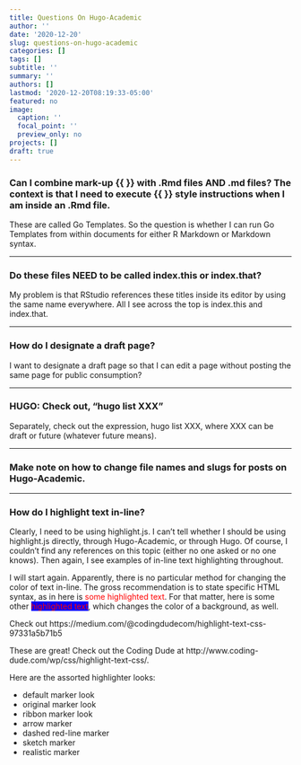 ```yaml
---
title: Questions On Hugo-Academic
author: ''
date: '2020-12-20'
slug: questions-on-hugo-academic
categories: []
tags: []
subtitle: ''
summary: ''
authors: []
lastmod: '2020-12-20T08:19:33-05:00'
featured: no
image:
  caption: ''
  focal_point: ''
  preview_only: no
projects: []
draft: true
---
```


### Can I combine mark-up {{ }} with .Rmd files AND .md files? The context is that I need to execute {{ }} style instructions when I am inside an .Rmd file.

These are called Go Templates. So the question is whether I can run Go Templates from within documents for either R Markdown or Markdown syntax.


----

### Do these files NEED to be called index.this or index.that? 

My problem is that RStudio references these titles inside its editor by using the same name everywhere. All I see across the top is index.this and index.that.

----

### How do I designate a draft page?

I want to designate a draft page so that I can edit a page without posting the
same page for public consumption?

----

### HUGO: Check out, "hugo list XXX"

Separately, check out the expression, hugo list XXX, where XXX can be draft or future (whatever future means).

----

### Make note on how to change file names and slugs for posts on Hugo-Academic.

----

### How do I highlight text in-line?

Clearly, I need to be using highlight.js. I can't tell whether I should be using
highlight.js directly, through Hugo-Academic, or through Hugo. Of course, I 
couldn't find any references on this topic (either no one asked or no one knows). Then again, I see examples of in-line text highlighting throughout.

I will start again. Apparently, there is no particular method for changing the color of text in-line. The gross recommendation is to state specific HTML syntax, as in here is <span style="color: red;">some highlighted text</span>. For that matter, here is some other <span style="background-color:blue; color: red;">highlighted text</span>, which changes the color of a background, as well.

Check out https://medium.com/@codingdudecom/highlight-text-css-97331a5b71b5

<svg xmlns="//www.w3.org/2000/svg" version="1.1" class="svg-filters" style="display:none;">
  <defs>
    <filter id="marker-shape">
      <feTurbulence type="fractalNoise" baseFrequency="0 0.15" numOctaves="1" result="warp" />
      <feDisplacementMap xChannelSelector="R" yChannelSelector="G" scale="30" in="SourceGraphic" in2="warp" />
    </filter>
  </defs>
</svg>

These are great! Check out the Coding Dude at http://www.coding-dude.com/wp/css/highlight-text-css/.

Here are the assorted highlighter looks:

- <marker>default marker look</marker>
- <marker class='standard'>original marker look</marker>
- <marker class='ribbon'>ribbon marker look</marker>
- <marker class='arrow'>arrow marker</marker>
- <marker class='border-dash-red'>dashed red-line marker</marker>
- <marker class='sketch'>sketch marker</marker>
- <marker class='realistic'>realistic marker</marker>



